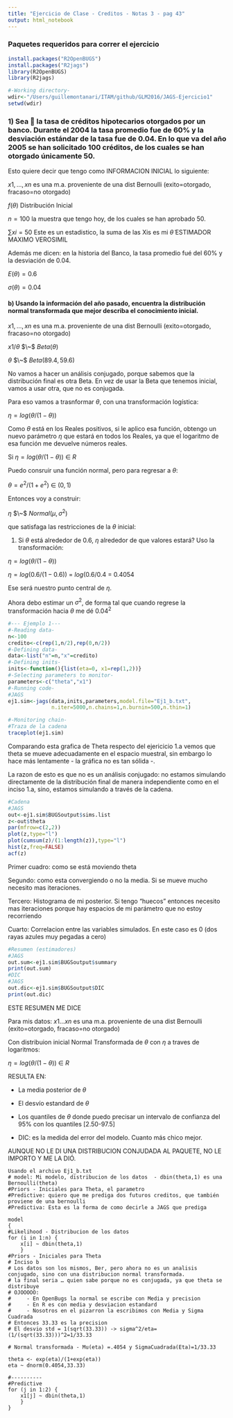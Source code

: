 ```yaml
---
title: "Ejercicio de Clase - Creditos - Notas 3 - pag 43"
output: html_notebook
---
```

### Paquetes requeridos para correr el ejercicio

```r
install.packages("R2OpenBUGS")
install.packages("R2jags")
library(R2OpenBUGS)
library(R2jags)

#-Working directory-
wdir<-"/Users/guillemontanari/ITAM/github/GLM2016/JAGS-Ejercicio1"
setwd(wdir)
```

### 1) Sea  la tasa de créditos hipotecarios otorgados por un banco. Durante el 2004 la tasa promedio fue de 60% y la desviación estándar de la tasa fue de 0.04. En lo que va del año 2005 se han solicitado 100 créditos, de los cuales se han otorgado únicamente 50.

Esto quiere decir que tengo como INFORMACION INICIAL lo siguiente:

  $x1,...,xn$ es una m.a.  proveniente de una dist Bernoulli (exito=otorgado, fracaso=no otorgado)
  
  $f(\theta)$   Distribución Inicial
  
  $n=100$ la muestra que tengo hoy, de los cuales se han aprobado 50.
  
$\sum xi=50$ Este es un estadistico, la suma de las Xis es mi $\tilde\theta$ ESTIMADOR MAXIMO VEROSIMIL
  
  Además me dicen: en la historia del Banco, la tasa promedio fué del 60% y la desviación de 0.04.
  
  $E(\theta)= 0.6$
  
  $\sigma(\theta)= 0.04$
  
  
#### b) Usando la información del año pasado, encuentra la distribución normal transformada que mejor describa el conocimiento inicial.

 $x1,...,xn$ es una m.a.  proveniente de una dist Bernoulli (exito=otorgado, fracaso=no otorgado)
 
 $x1/\theta$ $\~$ $Beta(\theta)$
 
 $\theta$ $\~$  $Beta(89.4,59.6)$
 
 No vamos a hacer un análisis conjugado, porque sabemos que la distribución final es otra Beta. En vez de usar la Beta que tenemos inicial, vamos a usar otra, que no es conjugada.
 
 Para eso vamos a trasnformar $\theta$, con una transformación logística:
 
 $\eta = log (\theta/(1-\theta))$

Como $\theta$ está en los Reales positivos, si le aplico esa función, obtengo un nuevo parámetro $\eta$ que estará en  todos los Reales, ya que el logaritmo de esa función me devuelve números reales.

Si  $\eta = log (\theta/(1-\theta))$ $\in$ $R$

Puedo consruir una función normal, pero para regresar a $\theta$:

$\theta= e^2/(1+e^2)$ $\in$ $(0,1)$

Entonces voy a construir:

$\eta$ $\~$ $Normal(\mu,\sigma^2)$

que satisfaga las restricciones de la $\theta$ inicial:

1. Si $\theta$ está alrededor de 0.6, $\eta$ alrededor de que valores estará? Uso la transformación:

$\eta = log (\theta/(1-\theta))$

$\eta = log (0.6/(1-0.6))$ = $log(0.6/0.4$ = 0.4054

Ese será nuestro punto central de $\eta$.

Ahora debo estimar un $\sigma^2$, de forma tal que cuando regrese la transformación hacia $\theta$ me dé $0.04^2$

  
```r
#--- Ejemplo 1---
#-Reading data-
n<-100
credito<-c(rep(1,n/2),rep(0,n/2))
#-Defining data-
data<-list("n"=n,"x"=credito)
#-Defining inits-
inits<-function(){list(eta=0, x1=rep(1,2))}
#-Selecting parameters to monitor-
parameters<-c("theta","x1")
#-Running code-
#JAGS
ej1.sim<-jags(data,inits,parameters,model.file="Ej1_b.txt",
              n.iter=5000,n.chains=1,n.burnin=500,n.thin=1)
```
```r
#-Monitoring chain-
#Traza de la cadena
traceplot(ej1.sim)
```
Comparando esta grafica de Theta respecto del ejericicio 1.a vemos que theta se mueve adecuadamente en el espacio muestral, sin embargo lo hace más lentamente - la gráfica no es tan sólida -.

La razon de esto es que no es un análisis conjugado: no estamos simulando directamente de la distribución final de manera independiente como en el inciso 1.a, sino, estamos simulando a través de la cadena. 


```r
#Cadena
#JAGS
out<-ej1.sim$BUGSoutput$sims.list
z<-out$theta
par(mfrow=c(2,2))
plot(z,type="l")
plot(cumsum(z)/(1:length(z)),type="l")
hist(z,freq=FALSE)
acf(z)

```
Primer cuadro: como se está moviendo theta

Segundo: como esta convergiendo o no la media. Si se mueve mucho necesito mas iteraciones.

Tercero: Histograma de mi posterior. Si tengo "huecos" entonces necesito mas iteraciones porque hay espacios de mi parámetro que no estoy recorriendo

Cuarto: Correlacion entre las variables simulados. En este caso es 0 (dos rayas azules muy pegadas a cero)


```r
#Resumen (estimadores)
#JAGS
out.sum<-ej1.sim$BUGSoutput$summary
print(out.sum)
#DIC
#JAGS
out.dic<-ej1.sim$BUGSoutput$DIC
print(out.dic)
```

ESTE RESUMEN ME DICE

Para mis datos: 
 $x1...xn$ es una m.a.  proveniente de una dist Bernoulli (exito=otorgado, fracaso=no otorgado)
 
Con distribuion inicial Normal Transformada de $\theta$ con $\eta$ a traves de logaritmos:

 $\eta = log (\theta/(1-\theta))$ $\in$ $R$
 
 RESULTA EN:
 
- La media posterior de $\theta$ 

- El desvío estandard de  $\theta$ 

- Los quantiles de  $\theta$  donde puedo precisar un intervalo de confianza del 95% con los quantiles [2.50-97.5]

- DIC:  es la medida del error del modelo. Cuanto más chico mejor.

AUNQUE NO LE DI UNA DISTRIBUCION CONJUDADA AL PAQUETE, NO LE IMPORTO Y ME LA DIÓ.

```
Usando el archivo Ej1_b.txt
# model: Mi modelo, distribucion de los datos  - dbin(theta,1) es una Bernoulli(theta)
#Priors - Iniciales para Theta, el parametro
#Predictive: quiero que me prediga dos futuros creditos, que también proviene de una bernoulli
#Predictiva: Esta es la forma de como decirle a JAGS que prediga

model
{
#Likelihood - Distribucion de los datos
for (i in 1:n) {
	x[i] ~ dbin(theta,1)
	}
#Priors - Iniciales para Theta
# Inciso b
# Los datos son los mismos, Ber, pero ahora no es un analisis conjugado, sino con una distribucion normal transformada.
# la final seria … quien sabe porque no es conjugada, ya que theta se distribuye 
# OJOOOOO: 
#     - En OpenBugs la normal se escribe con Media y precision
#     - En R es con media y desviacion estandard
#     - Nosotros en el pizarron la escribimos con Media y Sigma Cuadrada
# Entonces 33.33 es la precision
# El desvio std = 1(sqrt(33.33)) -> sigma^2/eta=(1/(sqrt(33.33)))^2=1/33.33

# Normal transformada - Mu(eta) =.4054 y SigmaCuadrada(Eta)=1/33.33

theta <- exp(eta)/(1+exp(eta))
eta ~ dnorm(0.4054,33.33)

#----------
#Predictive
for (j in 1:2) {
	x1[j] ~ dbin(theta,1)
	}
}
```
